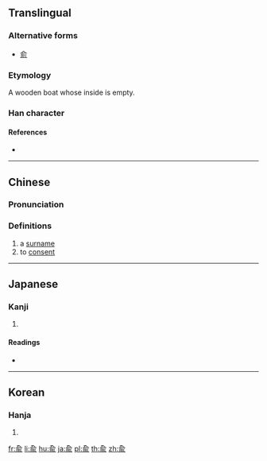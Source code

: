 {{also|俞}}
==Translingual==

===Alternative forms===
* [[俞]]

===Etymology===
{{Han compound|亼|舟|巜|t2=boat|t3=water|ls=ic}}

A wooden boat whose inside is empty.

===Han character===
{{Han char|rn=11|rad=入|as=07|sn=9|four=8022.1,8023.7|canj=OMBV|ids=⿱𠓛⿰⿵⺆⺀巜 <small>(JK)</small>,⿱亼⿰月巜 <small>(GT)</small>}}

====References====
* {{Han ref|kx=0126.150|dkj=01437|hdz=10155.050|uh=516A|ud=20842}}

----

==Chinese==
{{zh-forms}}

===Pronunciation===
{{zh-pron
|m=yú,shù
|c=jyu6
|mc=
|oc=
|ma=
|cat=pn,v
}}

===Definitions===
# a [[surname]]
# to [[consent]]

----

==Japanese==

===Kanji===
{{ja-kanji|grade=|rs=入07}}

# {{defn|lang=ja|sort=入07}}

====Readings====
* {{ja-readings|on=[[ゆ]] (yu)|kun=[[しかり]] (shikari)}}

----

==Korean==

===Hanja===
{{ko-hanja|hangeul=[[유]]|rv=yu|mr=yu}}

# {{defn|lang=ko|sort=入07}}

[[fr:兪]]
[[li:兪]]
[[hu:兪]]
[[ja:兪]]
[[pl:兪]]
[[th:兪]]
[[zh:兪]]